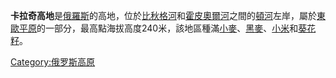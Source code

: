 '''卡拉奇高地'''是[[俄羅斯|俄羅斯]]的高地，位於[[比秋格河|比秋格河]]和[[霍皮奧爾河|霍皮奧爾河]]之間的[[頓河_(俄羅斯)|頓河]]左岸，屬於[[東歐平原|東歐平原]]的一部分，最高點海拔高度240米，該地區種滿[[小麥|小麥]]、[[黑麥|黑麥]]、[[小米|小米]]和[[葵花籽|葵花籽]]。

{{Russia-geo-stub}}
[[Category:俄罗斯高原|Category:俄罗斯高原]]